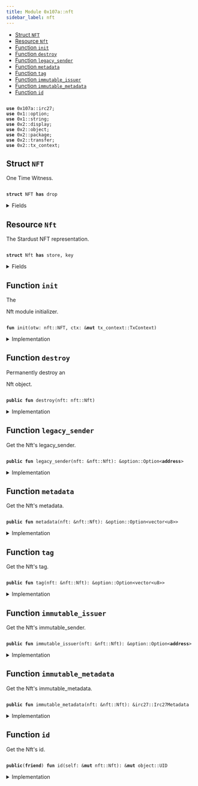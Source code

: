 ```yaml
---
title: Module 0x107a::nft
sidebar_label: nft
---
```


<Link id="0x107a_nft"/>


-  [Struct `NFT`](#0x107a_nft_NFT)
-  [Resource `Nft`](#0x107a_nft_Nft)
-  [Function `init`](#0x107a_nft_init)
-  [Function `destroy`](#0x107a_nft_destroy)
-  [Function `legacy_sender`](#0x107a_nft_legacy_sender)
-  [Function `metadata`](#0x107a_nft_metadata)
-  [Function `tag`](#0x107a_nft_tag)
-  [Function `immutable_issuer`](#0x107a_nft_immutable_issuer)
-  [Function `immutable_metadata`](#0x107a_nft_immutable_metadata)
-  [Function `id`](#0x107a_nft_id)


<pre><code>
<b>use</b> <Link to="irc27#0x107a_irc27">0x107a::irc27</Link>;
<b>use</b> <Link to="../move-stdlib/option#0x1_option">0x1::option</Link>;
<b>use</b> <Link to="../move-stdlib/string#0x1_string">0x1::string</Link>;
<b>use</b> <Link to="../iota-framework/display#0x2_display">0x2::display</Link>;
<b>use</b> <Link to="../iota-framework/object#0x2_object">0x2::object</Link>;
<b>use</b> <Link to="../iota-framework/package#0x2_package">0x2::package</Link>;
<b>use</b> <Link to="../iota-framework/transfer#0x2_transfer">0x2::transfer</Link>;
<b>use</b> <Link to="../iota-framework/tx_context#0x2_tx_context">0x2::tx_context</Link>;
</code></pre>



<Link id="0x107a_nft_NFT"></Link>

## Struct `NFT`

One Time Witness.


<pre><code>
<b>struct</b> <Link to="nft#0x107a_nft_NFT">NFT</Link> <b>has</b> drop
</code></pre>



<details>
<summary>Fields</summary>


<dl>
<dt>

dummy_field: bool
</dt>
<dd>

</dd>
</dl>


</details>

<Link id="0x107a_nft_Nft"></Link>

## Resource `Nft`

The Stardust NFT representation.


<pre><code>
<b>struct</b> <Link to="nft#0x107a_nft_Nft">Nft</Link> <b>has</b> store, key
</code></pre>



<details>
<summary>Fields</summary>


<dl>
<dt>

id: <Link to="../iota-framework/object#0x2_object_UID">object::UID</Link>
</dt>
<dd>
 The Nft's ID is nested from Stardust.
</dd>
<dt>

legacy_sender: <Link to="../move-stdlib/option#0x1_option_Option">option::Option</Link>&lt;<b>address</b>&gt;
</dt>
<dd>
 The sender feature holds the last sender address assigned before the migration and
 is not supported by the protocol after it.
</dd>
<dt>

metadata: <Link to="../move-stdlib/option#0x1_option_Option">option::Option</Link>&lt;<Link to="../move-stdlib/vector#0x1_vector">vector</Link>&lt;u8&gt;&gt;
</dt>
<dd>
 The metadata feature.
</dd>
<dt>

tag: <Link to="../move-stdlib/option#0x1_option_Option">option::Option</Link>&lt;<Link to="../move-stdlib/vector#0x1_vector">vector</Link>&lt;u8&gt;&gt;
</dt>
<dd>
 The tag feature.
</dd>
<dt>

immutable_issuer: <Link to="../move-stdlib/option#0x1_option_Option">option::Option</Link>&lt;<b>address</b>&gt;
</dt>
<dd>
 The immutable issuer feature.
</dd>
<dt>

immutable_metadata: <Link to="irc27#0x107a_irc27_Irc27Metadata">irc27::Irc27Metadata</Link>
</dt>
<dd>
 The immutable metadata feature.
</dd>
</dl>


</details>

<Link id="0x107a_nft_init"></Link>

## Function `init`

The 
<Link to="nft#0x107a_nft_Nft">Nft</Link> module initializer.


<pre><code>
<b>fun</b> <Link to="nft#0x107a_nft_init">init</Link>(otw: <Link to="nft#0x107a_nft_NFT">nft::NFT</Link>, ctx: &<b>mut</b> <Link to="../iota-framework/tx_context#0x2_tx_context_TxContext">tx_context::TxContext</Link>)
</code></pre>



<details>
<summary>Implementation</summary>


<pre><code>
<b>fun</b> <Link to="nft#0x107a_nft_init">init</Link>(otw: <Link to="nft#0x107a_nft_NFT">NFT</Link>, ctx: &<b>mut</b> TxContext) \{
    // Claim the <b>module</b> publisher.
    <b>let</b> publisher = <Link to="../iota-framework/package#0x2_package_claim">package::claim</Link>(otw, ctx);

    // Build a `Display` <Link to="../iota-framework/object#0x2_object">object</Link>.
    <b>let</b> keys = <Link to="../move-stdlib/vector#0x1_vector">vector</Link>[
        // The Iota standard fields.
        <Link to="../move-stdlib/string#0x1_string_utf8">string::utf8</Link>(b"name"),
        <Link to="../move-stdlib/string#0x1_string_utf8">string::utf8</Link>(b"image_url"),
        <Link to="../move-stdlib/string#0x1_string_utf8">string::utf8</Link>(b"description"),
        <Link to="../move-stdlib/string#0x1_string_utf8">string::utf8</Link>(b"creator"),

        // The extra IRC27-nested fields.
        <Link to="../move-stdlib/string#0x1_string_utf8">string::utf8</Link>(b"version"),
        <Link to="../move-stdlib/string#0x1_string_utf8">string::utf8</Link>(b"media_type"),
        <Link to="../move-stdlib/string#0x1_string_utf8">string::utf8</Link>(b"collection_name"),

        // The issuer of the <Link to="nft#0x107a_nft_NFT">NFT</Link>. Equivalent <b>to</b> IRC-27 `collectionId`.
        <Link to="../move-stdlib/string#0x1_string_utf8">string::utf8</Link>(b"immutable_issuer"),
    ];

    <b>let</b> values = <Link to="../move-stdlib/vector#0x1_vector">vector</Link>[
        // The Iota standard fields.
        <Link to="../move-stdlib/string#0x1_string_utf8">string::utf8</Link>(b"\{immutable_metadata.name}"),
        <Link to="../move-stdlib/string#0x1_string_utf8">string::utf8</Link>(b"\{immutable_metadata.uri}"),
        <Link to="../move-stdlib/string#0x1_string_utf8">string::utf8</Link>(b"\{immutable_metadata.description}"),
        <Link to="../move-stdlib/string#0x1_string_utf8">string::utf8</Link>(b"\{immutable_metadata.issuer_name}"),

        // The extra IRC27-nested fields.
        <Link to="../move-stdlib/string#0x1_string_utf8">string::utf8</Link>(b"\{immutable_metadata.version}"),
        <Link to="../move-stdlib/string#0x1_string_utf8">string::utf8</Link>(b"\{immutable_metadata.media_type}"),
        <Link to="../move-stdlib/string#0x1_string_utf8">string::utf8</Link>(b"\{immutable_metadata.collection_name}"),

        // The issuer of the <Link to="nft#0x107a_nft_NFT">NFT</Link>. Equivalent <b>to</b> IRC-27 `collectionId`.
        <Link to="../move-stdlib/string#0x1_string_utf8">string::utf8</Link>(b"\{immutable_issuer}"),
    ];

    <b>let</b> <b>mut</b> <Link to="../iota-framework/display#0x2_display">display</Link> = <Link to="../iota-framework/display#0x2_display_new_with_fields">display::new_with_fields</Link>&lt;<Link to="nft#0x107a_nft_Nft">Nft</Link>&gt;(
        &publisher,
        keys,
        values,
        ctx
    );

    // Commit the first version of `Display` <b>to</b> <b>apply</b> changes.
    <Link to="../iota-framework/display#0x2_display">display</Link>.update_version();

    // Burn the publisher <Link to="../iota-framework/object#0x2_object">object</Link>.
    <Link to="../iota-framework/package#0x2_package_burn_publisher">package::burn_publisher</Link>(publisher);

    // Freeze the <Link to="../iota-framework/display#0x2_display">display</Link> <Link to="../iota-framework/object#0x2_object">object</Link>.
    iota::transfer::public_freeze_object(<Link to="../iota-framework/display#0x2_display">display</Link>);
}
</code></pre>



</details>

<Link id="0x107a_nft_destroy"></Link>

## Function `destroy`

Permanently destroy an 
<Link to="nft#0x107a_nft_Nft">Nft</Link> object.


<pre><code>
<b>public</b> <b>fun</b> <Link to="nft#0x107a_nft_destroy">destroy</Link>(<Link to="nft#0x107a_nft">nft</Link>: <Link to="nft#0x107a_nft_Nft">nft::Nft</Link>)
</code></pre>



<details>
<summary>Implementation</summary>


<pre><code>
<b>public</b> <b>fun</b> <Link to="nft#0x107a_nft_destroy">destroy</Link>(<Link to="nft#0x107a_nft">nft</Link>: <Link to="nft#0x107a_nft_Nft">Nft</Link>) \{
    <b>let</b> <Link to="nft#0x107a_nft_Nft">Nft</Link> \{
        id,
        legacy_sender: _,
        metadata: _,
        tag: _,
        immutable_issuer: _,
        immutable_metadata,
    } = <Link to="nft#0x107a_nft">nft</Link>;

    <Link to="irc27#0x107a_irc27_destroy">irc27::destroy</Link>(immutable_metadata);

    <Link to="../iota-framework/object#0x2_object_delete">object::delete</Link>(id);
}
</code></pre>



</details>

<Link id="0x107a_nft_legacy_sender"></Link>

## Function `legacy_sender`

Get the Nft's 
legacy_sender.


<pre><code>
<b>public</b> <b>fun</b> <Link to="nft#0x107a_nft_legacy_sender">legacy_sender</Link>(<Link to="nft#0x107a_nft">nft</Link>: &<Link to="nft#0x107a_nft_Nft">nft::Nft</Link>): &<Link to="../move-stdlib/option#0x1_option_Option">option::Option</Link>&lt;<b>address</b>&gt;
</code></pre>



<details>
<summary>Implementation</summary>


<pre><code>
<b>public</b> <b>fun</b> <Link to="nft#0x107a_nft_legacy_sender">legacy_sender</Link>(<Link to="nft#0x107a_nft">nft</Link>: &<Link to="nft#0x107a_nft_Nft">Nft</Link>): &Option&lt;<b>address</b>&gt; \{
    &<Link to="nft#0x107a_nft">nft</Link>.legacy_sender
}
</code></pre>



</details>

<Link id="0x107a_nft_metadata"></Link>

## Function `metadata`

Get the Nft's 
metadata.


<pre><code>
<b>public</b> <b>fun</b> <Link to="nft#0x107a_nft_metadata">metadata</Link>(<Link to="nft#0x107a_nft">nft</Link>: &<Link to="nft#0x107a_nft_Nft">nft::Nft</Link>): &<Link to="../move-stdlib/option#0x1_option_Option">option::Option</Link>&lt;<Link to="../move-stdlib/vector#0x1_vector">vector</Link>&lt;u8&gt;&gt;
</code></pre>



<details>
<summary>Implementation</summary>


<pre><code>
<b>public</b> <b>fun</b> <Link to="nft#0x107a_nft_metadata">metadata</Link>(<Link to="nft#0x107a_nft">nft</Link>: &<Link to="nft#0x107a_nft_Nft">Nft</Link>): &Option&lt;<Link to="../move-stdlib/vector#0x1_vector">vector</Link>&lt;u8&gt;&gt; \{
    &<Link to="nft#0x107a_nft">nft</Link>.metadata
}
</code></pre>



</details>

<Link id="0x107a_nft_tag"></Link>

## Function `tag`

Get the Nft's 
tag.


<pre><code>
<b>public</b> <b>fun</b> <Link to="nft#0x107a_nft_tag">tag</Link>(<Link to="nft#0x107a_nft">nft</Link>: &<Link to="nft#0x107a_nft_Nft">nft::Nft</Link>): &<Link to="../move-stdlib/option#0x1_option_Option">option::Option</Link>&lt;<Link to="../move-stdlib/vector#0x1_vector">vector</Link>&lt;u8&gt;&gt;
</code></pre>



<details>
<summary>Implementation</summary>


<pre><code>
<b>public</b> <b>fun</b> <Link to="nft#0x107a_nft_tag">tag</Link>(<Link to="nft#0x107a_nft">nft</Link>: &<Link to="nft#0x107a_nft_Nft">Nft</Link>): &Option&lt;<Link to="../move-stdlib/vector#0x1_vector">vector</Link>&lt;u8&gt;&gt; \{
    &<Link to="nft#0x107a_nft">nft</Link>.tag
}
</code></pre>



</details>

<Link id="0x107a_nft_immutable_issuer"></Link>

## Function `immutable_issuer`

Get the Nft's 
immutable_sender.


<pre><code>
<b>public</b> <b>fun</b> <Link to="nft#0x107a_nft_immutable_issuer">immutable_issuer</Link>(<Link to="nft#0x107a_nft">nft</Link>: &<Link to="nft#0x107a_nft_Nft">nft::Nft</Link>): &<Link to="../move-stdlib/option#0x1_option_Option">option::Option</Link>&lt;<b>address</b>&gt;
</code></pre>



<details>
<summary>Implementation</summary>


<pre><code>
<b>public</b> <b>fun</b> <Link to="nft#0x107a_nft_immutable_issuer">immutable_issuer</Link>(<Link to="nft#0x107a_nft">nft</Link>: &<Link to="nft#0x107a_nft_Nft">Nft</Link>): &Option&lt;<b>address</b>&gt; \{
    &<Link to="nft#0x107a_nft">nft</Link>.immutable_issuer
}
</code></pre>



</details>

<Link id="0x107a_nft_immutable_metadata"></Link>

## Function `immutable_metadata`

Get the Nft's 
immutable_metadata.


<pre><code>
<b>public</b> <b>fun</b> <Link to="nft#0x107a_nft_immutable_metadata">immutable_metadata</Link>(<Link to="nft#0x107a_nft">nft</Link>: &<Link to="nft#0x107a_nft_Nft">nft::Nft</Link>): &<Link to="irc27#0x107a_irc27_Irc27Metadata">irc27::Irc27Metadata</Link>
</code></pre>



<details>
<summary>Implementation</summary>


<pre><code>
<b>public</b> <b>fun</b> <Link to="nft#0x107a_nft_immutable_metadata">immutable_metadata</Link>(<Link to="nft#0x107a_nft">nft</Link>: &<Link to="nft#0x107a_nft_Nft">Nft</Link>): &Irc27Metadata \{
    &<Link to="nft#0x107a_nft">nft</Link>.immutable_metadata
}
</code></pre>



</details>

<Link id="0x107a_nft_id"></Link>

## Function `id`

Get the Nft's id.


<pre><code>
<b>public</b>(<b>friend</b>) <b>fun</b> <Link to="nft#0x107a_nft_id">id</Link>(self: &<b>mut</b> <Link to="nft#0x107a_nft_Nft">nft::Nft</Link>): &<b>mut</b> <Link to="../iota-framework/object#0x2_object_UID">object::UID</Link>
</code></pre>



<details>
<summary>Implementation</summary>


<pre><code>
<b>public</b>(<Link to="../iota-framework/package#0x2_package">package</Link>) <b>fun</b> <Link to="nft#0x107a_nft_id">id</Link>(self: &<b>mut</b> <Link to="nft#0x107a_nft_Nft">Nft</Link>): &<b>mut</b> UID \{
    &<b>mut</b> self.id
}
</code></pre>



</details>
